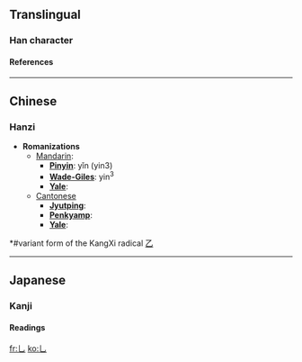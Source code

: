 ==Translingual==
===Han character===
{{Han char|rad=乙|as=00|sn=1|so=|four=|canj=中山 (LU), X中山 (XLU)|cmean=hidden, mysterious, secret; to conceal; small; minute}}
====References====
{{Han ref|kx=0083.170|dkj=00163|hdz=10048.041|uh=4E5A|ud=20058}}

----
==Chinese==
===Hanzi===


* '''Romanizations'''
** [[Mandarin]]:
*** '''[[Pinyin]]''': yǐn (yin3)
*** '''[[Wade-Giles]]''': yin<sup>3</sup>
*** '''[[Yale]]''': 
**[[Cantonese]]
***'''[[Jyutping]]''':
***'''[[Penkyamp]]''': 
***'''[[Yale]]''': 

*#variant form of the KangXi radical [[Wiktionary:Chinese radical index 乙|乙]]

----
==Japanese==
===Kanji===


{{ja-kanji|grade=|rs=乙00|simple=}}
====Readings====
{{ja-readings|on=[[いん]] (in), [[おん]] (on)|kun=[[かくれる]] (kakureru)}}




[[fr:乚]]
[[ko:乚]]